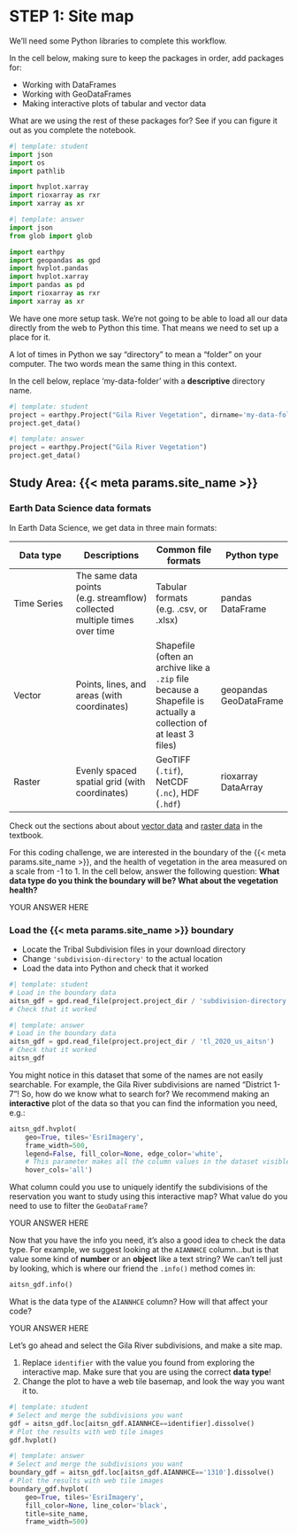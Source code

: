 # STEP 1: Site map

We'll need some Python libraries to complete this workflow.

::: {.callout-task title="Import necessary libraries"}
In the cell below, making sure to keep the packages in order, add packages for:

  - Working with DataFrames
  - Working with GeoDataFrames
  - Making interactive plots of tabular and vector data

:::

::: {.callout-respond}
What are we using the rest of these packages for? See if you can figure it out as you complete the notebook.
:::

```python
#| template: student
import json
import os
import pathlib

import hvplot.xarray
import rioxarray as rxr
import xarray as xr
```

::: {.content-visible when-format="html"}
```python
#| template: answer
import json
from glob import glob

import earthpy
import geopandas as gpd
import hvplot.pandas
import hvplot.xarray
import pandas as pd
import rioxarray as rxr
import xarray as xr
```
:::

We have one more setup task. We're not going to be able to load all our data directly from the web to Python this time. That means we need to set up a place for it.

::: {.callout-caution title="GOTCHA ALERT!" icon="false"}
A lot of times in Python we say "directory" to mean a "folder" on your computer. The two words mean the same thing in this context.
:::

::: {.callout-task}
In the cell below, replace 'my-data-folder' with a **descriptive** directory name.
:::

```python
#| template: student
project = earthpy.Project("Gila River Vegetation", dirname='my-data-folder')
project.get_data()
```

::: {.content-visible when-format="html"}
```python
#| template: answer
project = earthpy.Project("Gila River Vegetation")
project.get_data()
```
:::

## Study Area: {{< meta params.site_name >}}

### Earth Data Science data formats

In Earth Data Science, we get data in three main formats:

| Data type | Descriptions | Common file formats | Python type |
|---|---|---|---|
| Time Series | The same data points (e.g. streamflow) collected multiple times over time | Tabular formats (e.g. .csv, or .xlsx) | pandas DataFrame |
| Vector | Points, lines, and areas (with coordinates) | Shapefile (often an archive like a `.zip` file because a Shapefile is actually a collection of at least 3 files) | geopandas GeoDataFrame |
| Raster | Evenly spaced spatial grid (with coordinates) | GeoTIFF (`.tif`), NetCDF (`.nc`), HDF (`.hdf`) | rioxarray DataArray |

::: {.callout-read}
Check out the sections about about [vector data](https://www.earthdatascience.org/courses/use-data-open-source-python/intro-vector-data-python/spatial-data-vector-shapefiles/) and [raster data](https://www.earthdatascience.org/courses/intro-to-earth-data-science/file-formats/use-spatial-data/use-raster-data/) in the textbook.
:::

::: {.callout-respond}
For this coding challenge, we are interested in the boundary of the {{< meta params.site_name >}}, and the health of vegetation in the area measured on a scale from -1 to 1. In the cell below, answer the following question: **What data type do you think the boundary will be? What about the vegetation health?**
:::

::: {.content-visible when-format="ipynb"}
:::: {.cell .markdown}
YOUR ANSWER HERE
::::
:::


### Load the {{< meta params.site_name >}} boundary

::: {.callout-task}

  - Locate the Tribal Subdivision files in your download directory
  - Change `'subdivision-directory'` to the actual location
  - Load the data into Python and check that it worked

:::

```python
#| template: student
# Load in the boundary data
aitsn_gdf = gpd.read_file(project.project_dir / 'subdivision-directory')
# Check that it worked

```

::: {.content-visible when-format="html"}
```python
#| template: answer
# Load in the boundary data
aitsn_gdf = gpd.read_file(project.project_dir / 'tl_2020_us_aitsn')
# Check that it worked
aitsn_gdf

```
:::

You might notice in this dataset that some of the names are not easily searchable. For example, the Gila River subdivisions are named "District 1-7"! So, how do we know what to search for? We recommend making an **interactive** plot of the data so that you can find the information you need, e.g.:


```python
aitsn_gdf.hvplot(
    geo=True, tiles='EsriImagery', 
    frame_width=500,
    legend=False, fill_color=None, edge_color='white',
    # This parameter makes all the column values in the dataset visible.
    hover_cols='all')
```

::: {.callout-respond}
What column could you use to uniquely identify the subdivisions of the reservation you want to study using this interactive map? What value do you need to use to filter the `GeoDataFrame`?
:::

::: {.content-visible when-format="ipynb"}
:::: {.cell .markdown}
YOUR ANSWER HERE
::::
:::


Now that you have the info you need, it's also a good idea to check the data type. For example, we suggest looking at the `AIANNHCE` column...but is that value some kind of **number** or an **object** like a text string? We can't tell just by looking, which is where our friend the `.info()` method comes in:

```python
aitsn_gdf.info()
```


::: {.callout-respond}
What is the data type of the `AIANNHCE` column? How will that affect your code?
:::

::: {.content-visible when-format="ipynb"}
:::: {.cell .markdown}
YOUR ANSWER HERE
::::
:::

Let's go ahead and select the Gila River subdivisions, and make a site map.

::: {.callout-task}

  1. Replace `identifier` with the value you found from exploring the interactive map. Make sure that you are using the correct **data type**!
  2. Change the plot to have a web tile basemap, and look the way you want it to.

:::

```python
#| template: student
# Select and merge the subdivisions you want
gdf = aitsn_gdf.loc[aitsn_gdf.AIANNHCE==identifier].dissolve()
# Plot the results with web tile images
gdf.hvplot()
```

::: {.content-visible when-format="html"}
```python
#| template: answer
# Select and merge the subdivisions you want
boundary_gdf = aitsn_gdf.loc[aitsn_gdf.AIANNHCE=='1310'].dissolve()
# Plot the results with web tile images
boundary_gdf.hvplot(
    geo=True, tiles='EsriImagery',
    fill_color=None, line_color='black',
    title=site_name,
    frame_width=500)
```
:::
